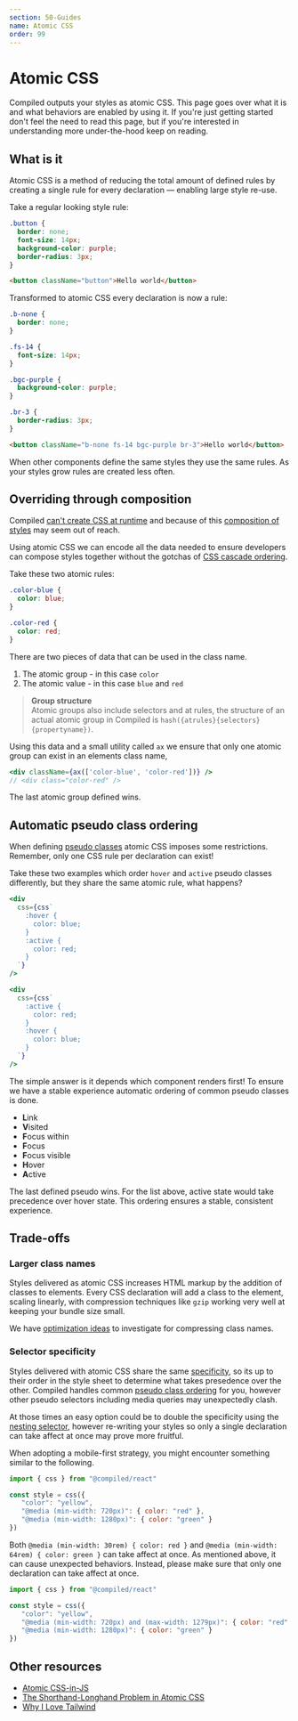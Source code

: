 ```yaml
---
section: 50-Guides
name: Atomic CSS
order: 99
---
```


# Atomic CSS

Compiled outputs your styles as atomic CSS.
This page goes over what it is and what behaviors are enabled by using it.
If you're just getting started don't feel the need to read this page,
but if you're interested in understanding more under-the-hood keep on reading.

## What is it

Atomic CSS is a method of reducing the total amount of defined rules by creating a single rule for every declaration —
enabling large style re-use.

Take a regular looking style rule:

```css
.button {
  border: none;
  font-size: 14px;
  background-color: purple;
  border-radius: 3px;
}
```

```html
<button className="button">Hello world</button>
```

Transformed to atomic CSS every declaration is now a rule:

```css
.b-none {
  border: none;
}

.fs-14 {
  font-size: 14px;
}

.bgc-purple {
  background-color: purple;
}

.br-3 {
  border-radius: 3px;
}
```

```html
<button className="b-none fs-14 bgc-purple br-3">Hello world</button>
```

When other components define the same styles they use the same rules.
As your styles grow rules are created less often.

## Overriding through composition

Compiled [can't create CSS at runtime](/limitations) and because of this [composition of styles](/composition) may seem out of reach.

Using atomic CSS we can encode all the data needed to ensure developers can compose styles together without the gotchas of [CSS cascade ordering](https://developer.mozilla.org/en-US/docs/Learn/CSS/Building_blocks/Cascade_and_inheritance).

Take these two atomic rules:

```css
.color-blue {
  color: blue;
}

.color-red {
  color: red;
}
```

There are two pieces of data that can be used in the class name.

1. The atomic group - in this case `color`
1. The atomic value - in this case `blue` and `red`

> **Group structure** <br /> Atomic groups also include selectors and at rules,
> the structure of an actual atomic group in Compiled is `hash({atrules}{selectors}{propertyname})`.

Using this data and a small utility called `ax` we ensure that only one atomic group can exist in an elements class name,

```jsx
<div className={ax(['color-blue', 'color-red'])} />
// <div class="color-red" />
```

The last atomic group defined wins.

## Automatic pseudo class ordering

When defining [pseudo classes](https://developer.mozilla.org/en-US/docs/Web/CSS/Pseudo-classes) atomic CSS imposes some restrictions.
Remember,
only one CSS rule per declaration can exist!

Take these two examples which order `hover` and `active` pseudo classes differently,
but they share the same atomic rule,
what happens?

```jsx
<div
  css={css`
    :hover {
      color: blue;
    }
    :active {
      color: red;
    }
  `}
/>
```

```jsx
<div
  css={css`
    :active {
      color: red;
    }
    :hover {
      color: blue;
    }
  `}
/>
```

The simple answer is it depends which component renders first!
To ensure we have a stable experience automatic ordering of common pseudo classes is done.

- **L**ink
- **V**isited
- **F**ocus within
- **F**ocus
- **F**ocus visible
- **H**over
- **A**ctive

The last defined pseudo wins.
For the list above,
active state would take precedence over hover state.
This ordering ensures a stable,
consistent experience.

## Trade-offs

### Larger class names

Styles delivered as atomic CSS increases HTML markup by the addition of classes to elements.
Every CSS declaration will add a class to the element,
scaling linearly,
with compression techniques like `gzip` working very well at keeping your bundle size small.

We have [optimization ideas](https://github.com/atlassian-labs/compiled/issues/335) to investigate for compressing class names.

### Selector specificity

Styles delivered with atomic CSS share the same [specificity](https://developer.mozilla.org/en-US/docs/Web/CSS/Specificity),
so its up to their order in the style sheet to determine what takes presedence over the other.
Compiled handles common [pseudo class ordering](#ordered-pseudos) for you,
however other pseudo selectors including media queries may unexpectedly clash.

At those times an easy option could be to double the specificity using the [nesting selector](/writing-css#nesting-selector),
however re-writing your styles so only a single declaration can take affect at once may prove more fruitful.

When adopting a mobile-first strategy, you might encounter something similar to the following.

```jsx
import { css } from "@compiled/react"

const style = css({
   "color": "yellow",
   "@media (min-width: 720px)": { color: "red" },
   "@media (min-width: 1280px)": { color: "green" }
})
```

Both `@media (min-width: 30rem) { color: red }` and `@media (min-width: 64rem) { color: green }` can take affect at once.
As mentioned above, it can cause unexpected behaviors.
Instead, please make sure that only one declaration can take affect at once.

```jsx
import { css } from "@compiled/react"

const style = css({
   "color": "yellow",
   "@media (min-width: 720px) and (max-width: 1279px)": { color: "red" },
   "@media (min-width: 1280px)": { color: "green" }
})
```


## Other resources

- [Atomic CSS-in-JS](https://sebastienlorber.com/atomic-css-in-js)
- [The Shorthand-Longhand Problem in Atomic CSS](https://weser.io/blog/the-shorthand-longhand-problem-in-atomic-css)
- [Why I Love Tailwind](https://mxstbr.com/thoughts/tailwind/)
